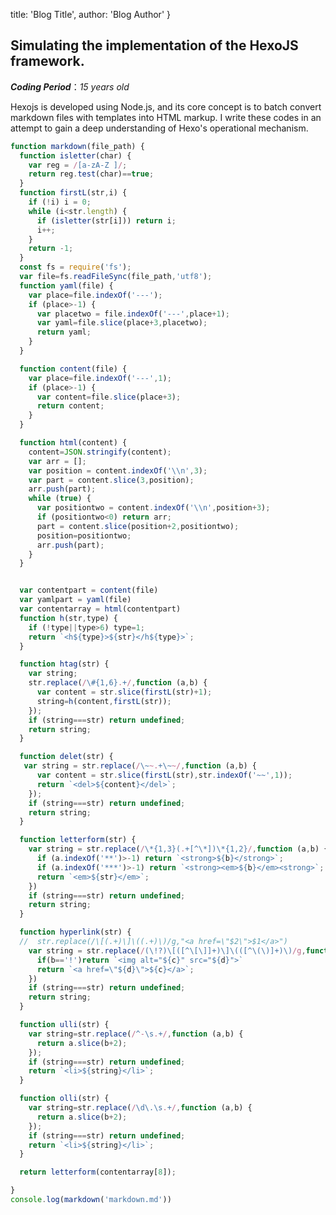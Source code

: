
  title: 'Blog Title',
  author: 'Blog Author'
}

## Simulating the implementation of the HexoJS framework.

***Coding Period***：*15 years old*

Hexojs is developed using Node.js, and its core concept is to batch convert markdown files with templates into HTML markup. I write these codes in an attempt to gain a deep understanding of Hexo's operational mechanism.

```javascript
function markdown(file_path) {
  function isletter(char) {
    var reg = /[a-zA-Z ]/;
    return reg.test(char)==true;
  }
  function firstL(str,i) {
    if (!i) i = 0;
    while (i<str.length) {
      if (isletter(str[i])) return i;
      i++;
    }
    return -1;
  }
  const fs = require('fs');
  var file=fs.readFileSync(file_path,'utf8');
  function yaml(file) {
    var place=file.indexOf('---');
    if (place>-1) {
      var placetwo = file.indexOf('---',place+1);
      var yaml=file.slice(place+3,placetwo);
      return yaml;
    }
  }

  function content(file) {
    var place=file.indexOf('---',1);
    if (place>-1) {
      var content=file.slice(place+3);
      return content;
    }
  }

  function html(content) {
    content=JSON.stringify(content);
    var arr = [];
    var position = content.indexOf('\\n',3);
    var part = content.slice(3,position);
    arr.push(part);
    while (true) {
      var positiontwo = content.indexOf('\\n',position+3);
      if (positiontwo<0) return arr;
      part = content.slice(position+2,positiontwo);
      position=positiontwo;
      arr.push(part);
    }
  }


  var contentpart = content(file)
  var yamlpart = yaml(file)
  var contentarray = html(contentpart)
  function h(str,type) {
    if (!type||type>6) type=1;
    return `<h${type}>${str}</h${type}>`;
  }

  function htag(str) {
    var string;
    str.replace(/\#{1,6}.+/,function (a,b) {
      var content = str.slice(firstL(str)+1);
      string=h(content,firstL(str));
    });
    if (string===str) return undefined;
    return string;
  }

  function delet(str) {
   var string = str.replace(/\~~.+\~~/,function (a,b) {
      var content = str.slice(firstL(str),str.indexOf('~~',1));
      return `<del>${content}</del>`;
    });
    if (string===str) return undefined;
    return string;
  }

  function letterform(str) {
    var string = str.replace(/\*{1,3}(.+[^\*])\*{1,2}/,function (a,b) {
      if (a.indexOf('**')>-1) return `<strong>${b}</strong>`;
      if (a.indexOf('***')>-1) return `<strong><em>${b}</em><strong>`;
      return `<em>${str}</em>`;
    })
    if (string===str) return undefined;
    return string;
  }

  function hyperlink(str) {
  //  str.replace(/\[(.+)\]\((.+)\)/g,"<a href=\"$2\">$1</a>")
    var string = str.replace(/(\!?)\[([^\[\]]+)\]\(([^\(\)]+)\)/g,function (a,b,c,d) {
      if(b=='!')return `<img alt="${c}" src="${d}">`
      return `<a href=\"${d}\">${c}</a>`;
    })
    if (string===str) return undefined;
    return string;
  }

  function ulli(str) {
    var string=str.replace(/^-\s.+/,function (a,b) {
      return a.slice(b+2);
    });
    if (string===str) return undefined;
    return `<li>${string}</li>`;
  }

  function olli(str) {
    var string=str.replace(/\d\.\s.+/,function (a,b) {
      return a.slice(b+2);
    });
    if (string===str) return undefined;
    return `<li>${string}</li>`;
  }

  return letterform(contentarray[8]);

}
console.log(markdown('markdown.md'))
```
